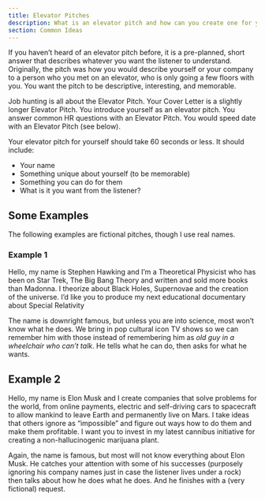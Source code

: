 ```yaml
---
title: Elevator Pitches
description: What is an elevator pitch and how can you create one for yourself
section: Common Ideas
---
```


If you haven’t heard of an elevator pitch before, it is a pre-planned, short answer that describes whatever you want the listener to understand. Originally, the pitch was how you would describe yourself or your company to a person who you met on an elevator, who is only going a few floors with you. You want the pitch to be descriptive, interesting, and memorable.

Job hunting is all about the Elevator Pitch. Your Cover Letter is a slightly longer Elevator Pitch. You introduce yourself as an elevator pitch. You answer common HR questions with an Elevator Pitch. You would speed date with an Elevator Pitch (see below).

Your elevator pitch for yourself should take 60 seconds or less. It should include:
- Your name
- Something unique about yourself (to be memorable)
- Something you can do for them
- What is it you want from the listener?

## Some Examples

The following examples are fictional pitches, though I use real names.
### Example 1

<Quote>
Hello, my name is Stephen Hawking and I’m a Theoretical Physicist who has been on Star Trek, The Big Bang Theory and written and sold more books than Madonna. I theorize about Black Holes, Supernovae and the creation of the universe. I’d like you to produce my next educational documentary about Special Relativity
</Quote>

The name is downright famous, but unless you are into science, most won’t know what he does. We bring in pop cultural icon TV shows so we can remember him with those instead of remembering him as *old guy in a wheelchair who can’t talk*. He tells what he can do, then asks for what he wants.

## Example 2
<Quote>
Hello, my name is Elon Musk and I create companies that solve problems for the world, from online payments, electric and self-driving cars to spacecraft to allow mankind to leave Earth and permanently live on Mars. I take ideas that others ignore as “impossible” and figure out ways how to do them and make them profitable. I want you to invest in my latest cannibus initiative for creating a non-hallucinogenic marijuana plant.
</Quote>

Again, the name is famous, but most will not know everything about Elon Musk. He catches your attention with some of his successes (purposely ignoring his company names just in case the listener lives under a rock) then talks about how he does what he does. And he finishes with a (very fictional) request.

<BackButton client:idle />